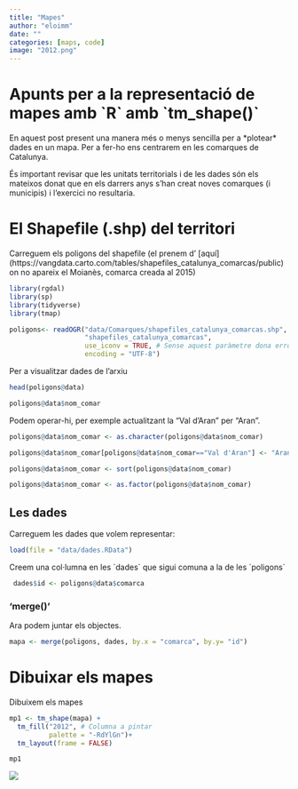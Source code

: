 ```yaml
---
title: "Mapes"
author: "eloimm"
date: ""
categories: [maps, code]
image: "2012.png"
---
```


# Apunts per a la representació de mapes amb \`R\` amb \`tm_shape()\`

En aquest post present una manera més o menys sencilla per a \*plotear\* dades en un mapa. Per a fer-ho ens centrarem en les comarques de Catalunya.

És important revisar que les unitats territorials i de les dades són els mateixos donat que en els darrers anys s'han creat noves comarques (i municipis) i l'exercici no resultaria.

# El Shapefile (.shp) del territori

Carreguem els poligons del shapefile (el prenem d' \[aquí\](https://vangdata.carto.com/tables/shapefiles_catalunya_comarcas/public) on no apareix el Moianès, comarca creada al 2015)

```r
library(rgdal)
library(sp)
library(tidyverse)
library(tmap)

poligons<- readOGR("data/Comarques/shapefiles_catalunya_comarcas.shp",
                   "shapefiles_catalunya_comarcas",
                   use_iconv = TRUE, # Sense aquest paràmetre dona errors en els accents per al català
                   encoding = "UTF-8")
```

Per a visualitzar dades de l'arxiu

```r
head(poligons@data)

poligons@data$nom_comar
```

Podem operar-hi, per exemple actualitzant la "Val d'Aran" per "Aran".

```r
poligons@data$nom_comar <- as.character(poligons@data$nom_comar)

poligons@data$nom_comar[poligons@data$nom_comar=="Val d'Aran"] <- "Aran"

poligons@data$nom_comar <- sort(poligons@data$nom_comar)

poligons@data$nom_comar <- as.factor(poligons@data$nom_comar)
```

## Les dades

Carreguem les dades que volem representar:

```r
load(file = "data/dades.RData")
```

Creem una col·lumna en les \`dades\` que sigui comuna a la de les \`poligons\`

```r
 dades$id <- poligons@data$comarca
```

### 'merge()'

Ara podem juntar els objectes.

```r
mapa <- merge(poligons, dades, by.x = "comarca", by.y= "id")
```

# Dibuixar els mapes

Dibuixem els mapes

```r
mp1 <- tm_shape(mapa) + 
  tm_fill("2012", # Columna a pintar
          palette = "-RdYlGn")+
  tm_layout(frame = FALSE)

mp1
```

![](2012.png)
